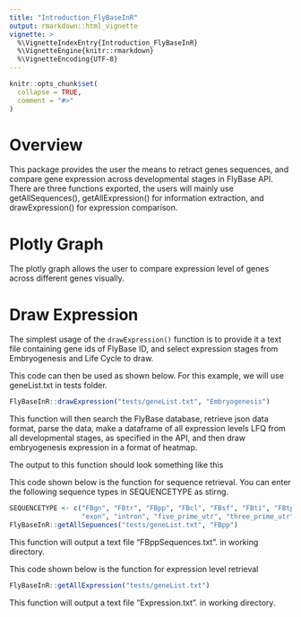 ```yaml
---
title: "Introduction_FlyBaseInR"
output: rmarkdown::html_vignette
vignette: >
  %\VignetteIndexEntry{Introduction_FlyBaseInR}
  %\VignetteEngine{knitr::rmarkdown}
  %\VignetteEncoding{UTF-8}
---
```


```r
knitr::opts_chunk$set(
  collapse = TRUE,
  comment = "#>"
)
```

# Overview

This package provides the user the means to retract genes sequences, and 
compare gene expression across developmental stages in FlyBase API. There are 
three functions exported, the users will mainly use getAllSequences(), 
getAllExpression() for information extraction, and drawExpression() for 
expression comparison. 


# Plotly Graph

The plotly graph allows the user to compare expression level of genes across 
different genes visually. 

# Draw Expression

The simplest usage of the `drawExpression()` function is to provide it a 
text file containing gene ids of FlyBase ID, and select expression stages from
Embryogenesis and Life Cycle to draw.

This code can then be used as shown below. For this example, we will use 
geneList.txt in tests folder.

```r
FlyBaseInR::drawExpression("tests/geneList.txt", "Embryogenesis")
```
This function will then search the FlyBase database, retrieve json data format, 
parse the data, make a dataframe of all expression levels LFQ from all 
developmental stages, as specified in the API, and then draw embryogenesis 
expression in a format of heatmap.

The output to this function should look something like this


This code shown below is the function for sequence retrieval. You can enter
the following sequence types in SEQUENCETYPE as stirng. 
                  
```r
SEQUENCETYPE <- c("FBgn", "FBtr", "FBpp", "FBcl", "FBsf", "FBti", "FBtp",
                  "exon", "intron", "five_prime_utr", "three_prime_utr", "CDS")
FlyBaseInR::getAllSepuences("tests/geneList.txt", "FBpp")
```
This function will output a text file "FBppSequences.txt". in working directory.


This code shown below is the function for expression level retrieval
                  
```r
FlyBaseInR::getAllExpression("tests/geneList.txt")
```
This function will output a text file "Expression.txt". in working directory.

